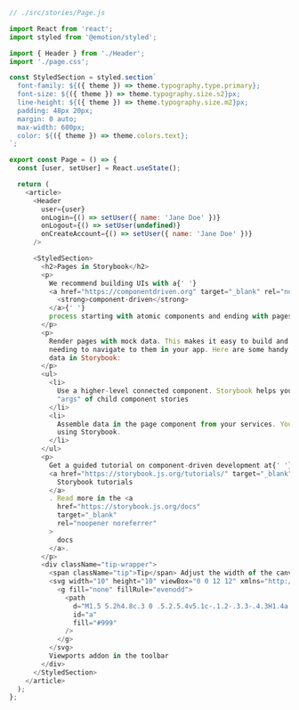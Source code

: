 ```js
// ./src/stories/Page.js

import React from 'react';
import styled from '@emotion/styled';

import { Header } from './Header';
import './page.css';

const StyledSection = styled.section`
  font-family: ${({ theme }) => theme.typography.type.primary};
  font-size: ${({ theme }) => theme.typography.size.s2}px;
  line-height: ${({ theme }) => theme.typography.size.m2}px;
  padding: 48px 20px;
  margin: 0 auto;
  max-width: 600px;
  color: ${({ theme }) => theme.colors.text};
`;

export const Page = () => {
  const [user, setUser] = React.useState();

  return (
    <article>
      <Header
        user={user}
        onLogin={() => setUser({ name: 'Jane Doe' })}
        onLogout={() => setUser(undefined)}
        onCreateAccount={() => setUser({ name: 'Jane Doe' })}
      />

      <StyledSection>
        <h2>Pages in Storybook</h2>
        <p>
          We recommend building UIs with a{' '}
          <a href="https://componentdriven.org" target="_blank" rel="noopener noreferrer">
            <strong>component-driven</strong>
          </a>{' '}
          process starting with atomic components and ending with pages.
        </p>
        <p>
          Render pages with mock data. This makes it easy to build and review page states without
          needing to navigate to them in your app. Here are some handy patterns for managing page
          data in Storybook:
        </p>
        <ul>
          <li>
            Use a higher-level connected component. Storybook helps you compose such data from the
            "args" of child component stories
          </li>
          <li>
            Assemble data in the page component from your services. You can mock these services out
            using Storybook.
          </li>
        </ul>
        <p>
          Get a guided tutorial on component-driven development at{' '}
          <a href="https://storybook.js.org/tutorials/" target="_blank" rel="noopener noreferrer">
            Storybook tutorials
          </a>
          . Read more in the <a
            href="https://storybook.js.org/docs"
            target="_blank"
            rel="noopener noreferrer"
          >
            docs
          </a>.
        </p>
        <div className="tip-wrapper">
          <span className="tip">Tip</span> Adjust the width of the canvas with the{' '}
          <svg width="10" height="10" viewBox="0 0 12 12" xmlns="http://www.w3.org/2000/svg">
            <g fill="none" fillRule="evenodd">
              <path
                d="M1.5 5.2h4.8c.3 0 .5.2.5.4v5.1c-.1.2-.3.3-.4.3H1.4a.5.5 0 01-.5-.4V5.7c0-.3.2-.5.5-.5zm0-2.1h6.9c.3 0 .5.2.5.4v7a.5.5 0 01-1 0V4H1.5a.5.5 0 010-1zm0-2.1h9c.3 0 .5.2.5.4v9.1a.5.5 0 01-1 0V2H1.5a.5.5 0 010-1zm4.3 5.2H2V10h3.8V6.2z"
                id="a"
                fill="#999"
              />
            </g>
          </svg>
          Viewports addon in the toolbar
        </div>
      </StyledSection>
    </article>
  );
};
```
